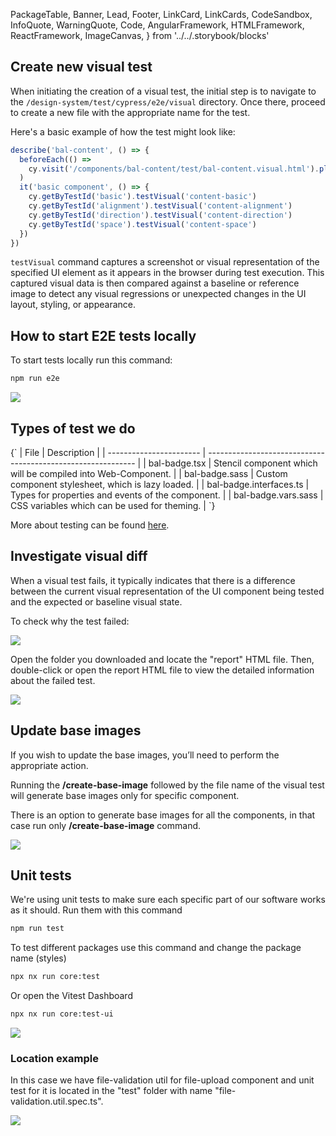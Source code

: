   PackageTable,
  Banner,
  Lead,
  Footer,
  LinkCard,
  LinkCards,
  CodeSandbox,
  InfoQuote,
  WarningQuote,
  Code,
  AngularFramework,
  HTMLFramework,
  ReactFramework,
  ImageCanvas,
} from '../../.storybook/blocks'

<Meta title="Contributing/How to test" />

<Banner label="How to test" section="Contributing" />

## Create new visual test

When initiating the creation of a visual test, the initial step is to navigate to
the `/design-system/test/cypress/e2e/visual` directory. Once there, proceed to create a
new file with the appropriate name for the test.

Here's a basic example of how the test might look like:

```ts
describe('bal-content', () => {
  beforeEach(() =>
    cy.visit('/components/bal-content/test/bal-content.visual.html').platform('desktop').waitForDesignSystem(),
  )
  it('basic component', () => {
    cy.getByTestId('basic').testVisual('content-basic')
    cy.getByTestId('alignment').testVisual('content-alignment')
    cy.getByTestId('direction').testVisual('content-direction')
    cy.getByTestId('space').testVisual('content-space')
  })
})
```

`testVisual` command captures a screenshot or visual representation of the specified UI element as it
appears in the browser during test execution. This captured visual data is then compared against a baseline
or reference image to detect any visual regressions or unexpected changes in the UI layout, styling, or appearance.

## How to start E2E tests locally

To start tests locally run this command:

```bash
npm run e2e
```


<img src={RunE2E} />

## Types of test we do

<Markdown>
  {`
| File                    | Description                                                  |
| ----------------------- | ------------------------------------------------------------ |
| bal-badge.tsx           | Stencil component which will be compiled into Web-Component. |
| bal-badge.sass          | Custom component stylesheet, which is lazy loaded.           |
| bal-badge.interfaces.ts | Types for properties and events of the component.            |
| bal-badge.vars.sass     | CSS variables which can be used for theming.                 |
  `}
</Markdown>

More about testing can be found [here](/?path=/docs/development-testing--documentation).

## Investigate visual diff

When a visual test fails, it typically indicates that there is a difference between the current
visual representation of the UI component being tested and the expected or baseline visual state.

To check why the test failed:


<img src={VisualReport} />

Open the folder you downloaded and locate the "report" HTML file. Then, double-click or open
the report HTML file to view the detailed information about the failed test.


<img src={VisualReportImage} />

## Update base images

If you wish to update the base images, you’ll need to perform the appropriate action.

Running the **/create-base-image** followed by the file name of the visual test will generate
base images only for specific component.

There is an option to generate base images for all the components, in that case run
only **/create-base-image** command.


<img src={CreateBaseImage} />

## Unit tests

We're using unit tests to make sure each specific part of our software works as it should.
Run them with this command

```bash
npm run test
```

To test different packages use this command and change the package name (styles)

```bash
npx nx run core:test
```

Or open the Vitest Dashboard

```bash
npx nx run core:test-ui
```


<img src={UnitTests} />

### Location example

In this case we have file-validation util for file-upload component and unit test for it is located in the
"test" folder with name "file-validation.util.spec.ts".

<img src={UnitTestsStructure} />

